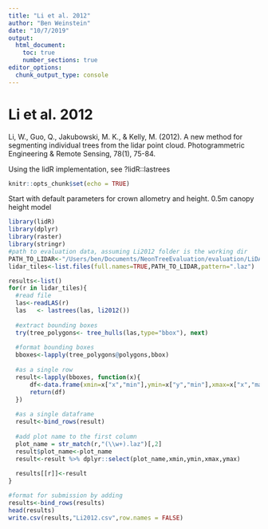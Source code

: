 ```yaml
---
title: "Li et al. 2012"
author: "Ben Weinstein"
date: "10/7/2019"
output: 
  html_document:
    toc: true
    number_sections: true
editor_options: 
  chunk_output_type: console
---
```


# Li et al. 2012

Li, W., Guo, Q., Jakubowski, M. K., & Kelly, M. (2012). A new method for segmenting individual trees from the lidar point cloud. Photogrammetric Engineering & Remote Sensing, 78(1), 75-84.

Using the lidR implementation, see ?lidR::lastrees

```r
knitr::opts_chunk$set(echo = TRUE)
```

Start with default parameters for crown allometry and height. 0.5m canopy height model

```r
library(lidR)
library(dplyr)
library(raster)
library(stringr)
#path to evaluation data, assuming Li2012 folder is the working dir
PATH_TO_LIDAR<-"/Users/ben/Documents/NeonTreeEvaluation/evaluation/LiDAR/"
lidar_tiles<-list.files(full.names=TRUE,PATH_TO_LIDAR,pattern=".laz")

results<-list()
for(r in lidar_tiles){
  #read file
  las<-readLAS(r)
  las   <- lastrees(las, li2012())
  
  #extract bounding boxes
  try(tree_polygons<- tree_hulls(las,type="bbox"), next)
  
  #format bounding boxes
  bboxes<-lapply(tree_polygons@polygons,bbox)
  
  #as a single row
  result<-lapply(bboxes, function(x){
      df<-data.frame(xmin=x["x","min"],ymin=x["y","min"],xmax=x["x","max"],ymax=x["y","max"])
      return(df)
  })
  
  #as a single dataframe
  result<-bind_rows(result)
  
  #add plot name to the first column
  plot_name = str_match(r,"(\\w+).laz")[,2]
  result$plot_name<-plot_name
  result<-result %>% dplyr::select(plot_name,xmin,ymin,xmax,ymax)
  
  results[[r]]<-result 
}

#format for submission by adding
results<-bind_rows(results)
head(results)
write.csv(results,"Li2012.csv",row.names = FALSE)
```

